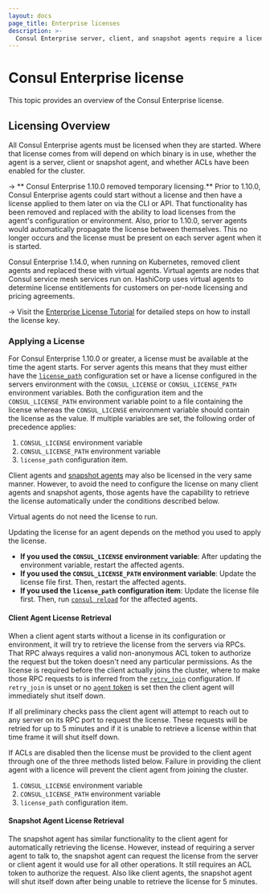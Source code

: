 ```yaml
---
layout: docs
page_title: Enterprise licenses
description: >-
  Consul Enterprise server, client, and snapshot agents require a license on startup in order to use Enterprise features. Learn how to apply licenses using environment variables or configuration files.
---
```


# Consul Enterprise license

This topic provides an overview of the Consul Enterprise license.

## Licensing Overview

All Consul Enterprise agents must be licensed when they are started. Where that license comes from will depend
on which binary is in use, whether the agent is a server, client or snapshot agent, and whether ACLs have been
enabled for the cluster.

-> ** Consul Enterprise 1.10.0 removed temporary licensing.** Prior to 1.10.0, Consul Enterprise
agents could start without a license and then have a license applied to them later on via the CLI
or API. That functionality has been removed and replaced with the ability to load licenses from the
agent's configuration or environment. Also, prior to 1.10.0, server agents would automatically propagate
the license between themselves. This no longer occurs and the license must be present on each server agent
when it is started.

Consul Enterprise 1.14.0, when running on Kubernetes, removed client agents and replaced these with virtual agents.
Virtual agents are nodes that Consul service mesh services run on. HashiCorp uses virtual agents to determine license entitlements for customers on per-node licensing and pricing agreements.

-> Visit the [Enterprise License Tutorial](/nomad/tutorials/enterprise/hashicorp-enterprise-license?utm_source=docs) for detailed steps on how to install the license key.

### Applying a License

For Consul Enterprise 1.10.0 or greater, a license must be available at the time the agent starts.
For server agents this means that they must either have the [`license_path`](/consul/docs/reference/agent#license_path)
configuration set or have a license configured in the servers environment with the `CONSUL_LICENSE` or
`CONSUL_LICENSE_PATH` environment variables. Both the configuration item and the `CONSUL_LICENSE_PATH`
environment variable point to a file containing the license whereas the `CONSUL_LICENSE` environment
variable should contain the license as the value. If multiple variables are set,
the following order of precedence applies:

1. `CONSUL_LICENSE` environment variable
2. `CONSUL_LICENSE_PATH` environment variable
3. `license_path` configuration item.

Client agents and [snapshot agents](/consul/docs/manage-consul/automated-backups)
may also be licensed in the very same manner.
However, to avoid the need to configure the license on many client agents and snapshot agents,
those agents have the capability to retrieve the license automatically under the conditions described below.

Virtual agents do not need the license to run.

Updating the license for an agent depends on the method you used to apply the license.
- **If you used the `CONSUL_LICENSE`
environment variable**: After updating the environment variable, restart the affected agents.
- **If you used the
`CONSUL_LICENSE_PATH` environment variable**: Update the license file first. Then, restart the affected agents.
- **If you used the `license_path` configuration item**: Update the license file first. Then, run [`consul reload`](/consul/commands/reload) for the affected agents.

#### Client Agent License Retrieval

When a client agent starts without a license in its configuration or environment, it will try to retrieve the
license from the servers via RPCs. That RPC always requires a valid non-anonymous ACL token to authorize the
request but the token doesn't need any particular permissions. As the license is required before the client
actually joins the cluster, where to make those RPC requests to is inferred from the
[`retry_join`](/consul/docs/reference/agent#retry_join) configuration. If `retry_join` is unset or no
[`agent` token](/consul/docs/reference/agent#acl_tokens_agent) is set then the client agent will immediately shut itself down.

If all preliminary checks pass the client agent will attempt to reach out to any server on its RPC port to
request the license. These requests will be retried for up to 5 minutes and if it is unable to retrieve a
license within that time frame it will shut itself down.

If ACLs are disabled then the license must be provided to the client agent through one of the three methods listed below.
Failure in providing the client agent with a licence will prevent the client agent from joining the cluster.

1. `CONSUL_LICENSE` environment variable
2. `CONSUL_LICENSE_PATH` environment variable
3. `license_path` configuration item.

#### Snapshot Agent License Retrieval

The snapshot agent has similar functionality to the client agent for automatically retrieving the license. However,
instead of requiring a server agent to talk to, the snapshot agent can request the license from the server or
client agent it would use for all other operations. It still requires an ACL token to authorize the request. Also
like client agents, the snapshot agent will shut itself down after being unable to retrieve the license for 5
minutes.

